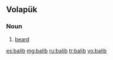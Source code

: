 ==Volapük==

===Noun===
{{infl|vo|noun}}

# [[beard]]

[[es:balib]]
[[mg:balib]]
[[ru:balib]]
[[tr:balib]]
[[vo:balib]]